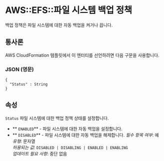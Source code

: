# AWS::EFS::파일 시스템 백업 정책

백업 정책은 파일 시스템에 대한 자동 백업을 켜거나 끕니다.

## 통사론

AWS CloudFormation 템플릿에서 이 엔터티를 선언하려면 다음 구문을 사용합니다.

### JSON (영문)

```
{
  "Status" : String
}
```

## 속성

`Status` 파일 시스템에 대한 백업 정책 상태를 설정합니다.

- ** `ENABLED`** - 파일 시스템에 대한 자동 백업을 설정합니다.
- ** `DISABLED`** - 파일 시스템에 대한 자동 백업을 해제합니다.
  _필수 항목 여부_: 예  
  _유형_: 문자열  
  _허용되는 값_: `DISABLED | DISABLING | ENABLED | ENABLING`  
  _업데이트 필요 사항_: 중단 없음
